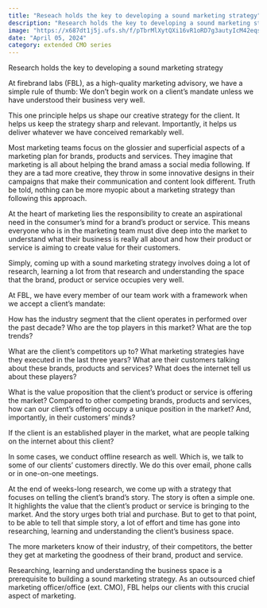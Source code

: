 ```yaml
---
title: "Reseach holds the key to developing a sound marketing strategy"
description: "Research holds the key to developing a sound marketing strategy"
image: "https://x687dt1j5j.ufs.sh/f/pTbrMlXytQXi16vR1oRD7g3autyIcM42eqsf6Vb5PvXwEiWU"
date: "April 05, 2024"
category: extended CMO series
---
```


Research holds the key to developing a sound marketing strategy

At firebrand labs (FBL), as a high-quality marketing advisory, we have a simple rule of thumb: We don’t begin work on a client’s mandate unless we have understood their business very well.

This one principle helps us shape our creative strategy for the client. It helps us keep the strategy sharp and relevant. Importantly, it helps us deliver whatever we have conceived remarkably well.

Most marketing teams focus on the glossier and superficial aspects of a marketing plan for brands, products and services. They imagine that marketing is all about helping the brand amass a social media following. If they are a tad more creative, they throw in some innovative designs in their campaigns that make their communication and content look different. Truth be told, nothing can be more myopic about a marketing strategy than following this approach.

At the heart of marketing lies the responsibility to create an aspirational need in the consumer’s mind for a brand’s product or service. This means everyone who is in the marketing team must dive deep into the market to understand what their business is really all about and how their product or service is aiming to create value for their customers.

Simply, coming up with a sound marketing strategy involves doing a lot of research, learning a lot from that research and understanding the space that the brand, product or service occupies very well.

At FBL, we have every member of our team work with a framework when we
accept a client’s mandate:

How has the industry segment that the client operates in performed over the past decade? Who are the top players in this market? What are the top trends?

What are the client’s competitors up to? What marketing strategies have they executed in the last three years? What are their customers talking about these brands, products and services? What does the internet tell us about these players?

What is the value proposition that the client’s product or service is offering the market? Compared to other competing brands, products and services, how can our client’s offering occupy a unique position in the market? And, importantly, in their customers’ minds?

If the client is an established player in the market, what are people talking on the internet about this client?

In some cases, we conduct offline research as well. Which is, we talk to some of our clients’ customers directly. We do this over email, phone calls or in one-on-one meetings.

At the end of weeks-long research, we come up with a strategy that focuses on telling the client’s brand’s story. The story is often a simple one. It highlights the value that the client’s product or service is bringing to the market. And the story urges both trial and purchase. But to get to that point, to be able to tell that simple story, a lot of effort and time has gone into researching, learning and understanding the client’s business space.

The more marketers know of their industry, of their competitors, the better they get at marketing the goodness of their brand, product and service.

Researching, learning and understanding the business space is a prerequisite to building a sound marketing strategy. As an outsourced chief marketing officer/office (ext. CMO), FBL helps our clients with this crucial aspect of marketing.

